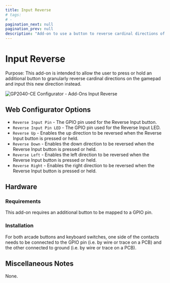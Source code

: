 ```yaml
---
title: Input Reverse
# tags:
# -
pagination_next: null
pagination_prev: null
description: "Add-on to use a button to reverse cardinal directions of the DPad of your controller"
---
```


# Input Reverse

Purpose: This add-on is intended to allow the user to press or hold an additional button to granularly reverse cardinal directions on the gamepad and input this new direction instead.

![GP2040-CE Configurator - Add-Ons Input Reverse](../assets/images/gpc-add-ons-input-reverse.png)

## Web Configurator Options

- `Reverse Input Pin` - The GPIO pin used for the Reverse Input button.
- `Reverse Input Pin LED` - The GPIO pin used for the Reverse Input LED.
- `Reverse Up` - Enables the up direction to be reversed when the Reverse Input button is pressed or held.
- `Reverse Down` - Enables the down direction to be reversed when the Reverse Input button is pressed or held.
- `Reverse Left` - Enables the left direction to be reversed when the Reverse Input button is pressed or held.
- `Reverse Right` - Enables the right direction to be reversed when the Reverse Input button is pressed or held.

## Hardware

### Requirements

This add-on requires an additional button to be mapped to a GPIO pin.

### Installation

For both arcade buttons and keyboard switches, one side of the contacts needs to be connected to the GPIO pin (i.e. by wire or trace on a PCB) and the other connected to ground (i.e. by wire or trace on a PCB).

## Miscellaneous Notes

None.
